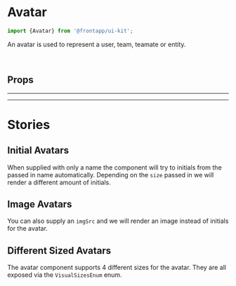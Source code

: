 
<Meta title="Components/Avatar" of={Avatar} />

# Avatar

<Canvas>
  <Story id="components-avatar--basic" />
</Canvas>

```typescript
import {Avatar} from '@frontapp/ui-kit';
```

An avatar is used to represent a user, team, teamate or entity.

<br />

## Props

<ArgsTable of={Avatar} />

<hr /><hr />

# Stories

## Initial Avatars

When supplied with only a name the component will try to initials from the passed in name automatically.
Depending on the `size` passed in we will render a different amount of initials.

<Canvas>
  <Story id="components-avatar--initials" />
</Canvas>

## Image Avatars

You can also supply an `imgSrc` and we will render an image instead of initials for the avatar.

<Canvas>
  <Story id="components-avatar--images" />
</Canvas>


## Different Sized Avatars

The avatar component supports 4 different sizes for the avatar. They are all exposed via the `VisualSizesEnum` enum.

<Canvas>
  <Story id="components-avatar--sizes" />
</Canvas>